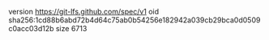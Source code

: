 version https://git-lfs.github.com/spec/v1
oid sha256:1cd88b6abd72b4d64c75ab0b54256e182942a039cb29bca0d0509c0acc03d12b
size 6713

